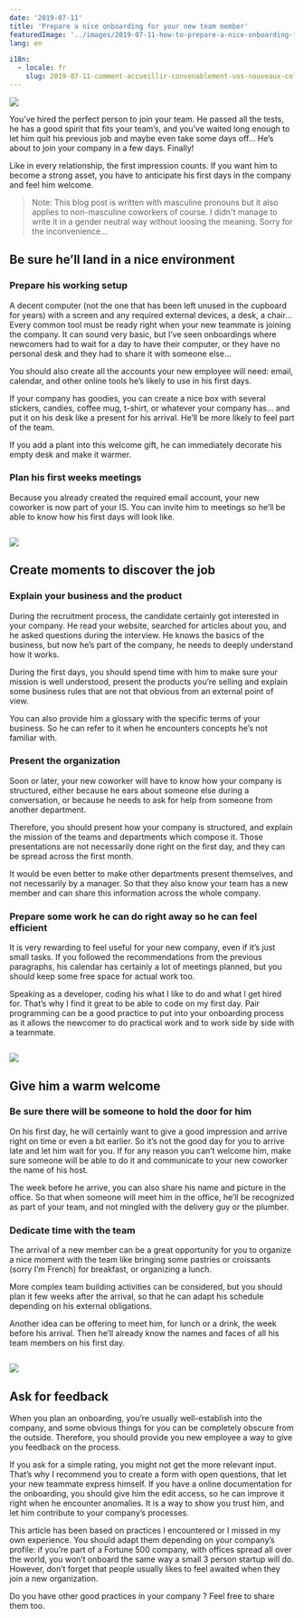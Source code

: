 ```yaml
---
date: '2019-07-11'
title: 'Prepare a nice onboarding for your new team member'
featuredImage: '../images/2019-07-11-how-to-prepare-a-nice-onboarding-for-your-new-team-member/welcome.jpeg'
lang: en

i18n: 
  - locale: fr
    slug: 2019-07-11-comment-accueillir-convenablement-vos-nouveaux-collègues
---
```


<Image align="right"
  caption="Photo by Aaron Burden on Unsplash">

![](../images/2019-07-11-how-to-prepare-a-nice-onboarding-for-your-new-team-member/welcome.jpeg)

</Image>

You’ve hired the perfect person to join your team. He passed all the tests, he has a good spirit that fits your team’s, and you’ve waited long enough to let him quit his previous job and maybe even take some days off… He’s about to join your company in a few days. Finally!

Like in every relationship, the first impression counts. If you want him to become a strong asset, you have to anticipate his first days in the company and feel him welcome.

> Note: This blog post is written with masculine pronouns but it also applies to non-masculine coworkers of course. I didn't manage to write it in a gender neutral way without loosing the meaning. Sorry for the inconvenience…

## Be sure he’ll land in a nice environment

### Prepare his working setup

A decent computer (not the one that has been left unused in the cupboard for years) with a screen and any required external devices, a desk, a chair… Every common tool must be ready right when your new teammate is joining the company. It can sound very basic, but I’ve seen onboardings where newcomers had to wait for a day to have their computer, or they have no personal desk and they had to share it with someone else…

You should also create all the accounts your new employee will need: email, calendar, and other online tools he’s likely to use in his first days.

If your company has goodies, you can create a nice box with several stickers, candies, coffee mug, t-shirt, or whatever your company has… and put it on his desk like a present for his arrival. He’ll be more likely to feel part of the team.

If you add a plant into this welcome gift, he can immediately decorate his empty desk and make it warmer.

### Plan his first weeks meetings

Because you already created the required email account, your new coworker is now part of your IS. You can invite him to meetings so he’ll be able to know how his first days will look like.

<Image 
  caption="Photo by Tran Mau Tri Tam on Unsplash">

![](../images/2019-07-11-how-to-prepare-a-nice-onboarding-for-your-new-team-member/plant.jpeg)

</Image>

## Create moments to discover the job

### Explain your business and the product

During the recruitment process, the candidate certainly got interested in your company. He read your website, searched for articles about you, and he asked questions during the interview. He knows the basics of the business, but now he’s part of the company, he needs to deeply understand how it works.

During the first days, you should spend time with him to make sure your mission is well understood, present the products you’re selling and explain some business rules that are not that obvious from an external point of view.

You can also provide him a glossary with the specific terms of your business. So he can refer to it when he encounters concepts he’s not familiar with.

### Present the organization

Soon or later, your new coworker will have to know how your company is structured, either because he ears about someone else during a conversation, or because he needs to ask for help from someone from another department.

Therefore, you should present how your company is structured, and explain the mission of the teams and departments which compose it. Those presentations are not necessarily done right on the first day, and they can be spread across the first month.

It would be even better to make other departments present themselves, and not necessarily by a manager. So that they also know your team has a new member and can share this information across the whole company.

### Prepare some work he can do right away so he can feel efficient

It is very rewarding to feel useful for your new company, even if it’s just small tasks. If you followed the recommendations from the previous paragraphs, his calendar has certainly a lot of meetings planned, but you should keep some free space for actual work too.

Speaking as a developer, coding his what I like to do and what I get hired for. That’s why I find it great to be able to code on my first day. Pair programming can be a good practice to put into your onboarding process as it allows the newcomer to do practical work and to work side by side with a teammate.


<Image 
  caption="Photo by NESA by Makers on Unsplash">

![](../images/2019-07-11-how-to-prepare-a-nice-onboarding-for-your-new-team-member/programming.jpeg)

</Image>

## Give him a warm welcome

### Be sure there will be someone to hold the door for him

On his first day, he will certainly want to give a good impression and arrive right on time or even a bit earlier. So it’s not the good day for you to arrive late and let him wait for you. If for any reason you can’t welcome him, make sure someone will be able to do it and communicate to your new coworker the name of his host.

The week before he arrive, you can also share his name and picture in the office. So that when someone will meet him in the office, he’ll be recognized as part of your team, and not mingled with the delivery guy or the plumber.

### Dedicate time with the team

The arrival of a new member can be a great opportunity for you to organize a nice moment with the team like bringing some pastries or croissants (sorry I’m French) for breakfast, or organizing a lunch.

More complex team building activities can be considered, but you should plan it few weeks after the arrival, so that he can adapt his schedule depending on his external obligations.

Another idea can be offering to meet him, for lunch or a drink, the week before his arrival. Then he’ll already know the names and faces of all his team members on his first day.

<Image 
  caption="Photo by Giovanna Gomes on Unsplash">

![](../images/2019-07-11-how-to-prepare-a-nice-onboarding-for-your-new-team-member/beer.jpeg)

</Image>

## Ask for feedback

When you plan an onboarding, you’re usually well-establish into the company, and some obvious things for you can be completely obscure from the outside. Therefore, you should provide you new employee a way to give you feedback on the process.

If you ask for a simple rating, you might not get the more relevant input. That’s why I recommend you to create a form with open questions, that let your new teammate express himself. If you have a online documentation for the onboarding, you should give him the edit access, so he can improve it right when he encounter anomalies. It is a way to show you trust him, and let him contribute to your company’s processes.

This article has been based on practices I encountered or I missed in my own experience. You should adapt them depending on your company’s profile: if you’re part of a Fortune 500 company, with offices spread all over the world, you won’t onboard the same way a small 3 person startup will do. However, don’t forget that people usually likes to feel awaited when they join a new organization.

Do you have other good practices in your company ? Feel free to share them too.
